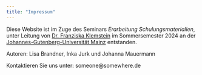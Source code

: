 ```yaml
---
title: "Impressum"
---
```

Diese Website ist im Zuge des Seminars *Erarbeitung Schulungsmaterialien*, unter Leitung von [Dr. Franziska Klemstein](https://i3mainz.hs-mainz.de/team/franziskaklemstein/) im Sommersemester 2024 an der [Johannes-Gutenberg-Universität Mainz](https://www.uni-mainz.de/) entstanden.

Autoren: Lisa Brandner, Inka Jurk und Johanna Mauermann

Kontaktieren Sie uns unter: someone@somewhere.de
